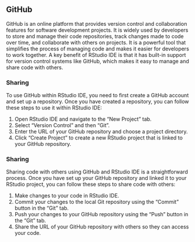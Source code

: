 ## GitHub

GitHub is an online platform that provides version control and collaboration features for software development projects. It is widely used by developers to store and manage their code repositories, track changes made to code over time, and collaborate with others on projects. It is a powerful tool that simplifies the process of managing code and makes it easier for developers to work together. A key benefit of RStudio IDE is that it has built-in support for version control systems like GitHub, which makes it easy to manage and share code with others.

### Sharing {-}

To use GitHub within RStudio IDE, you need to first create a GitHub account and set up a repository. Once you have created a repository, you can follow these steps to use it within RStudio IDE:

1. Open RStudio IDE and navigate to the "New Project" tab.
2. Select "Version Control" and then "Git".
3. Enter the URL of your GitHub repository and choose a project directory.
4. Click "Create Project" to create a new RStudio project that is linked to your GitHub repository.

### Sharing {-}

Sharing code with others using GitHub and RStudio IDE is a straightforward process. Once you have set up your GitHub repository and linked it to your RStudio project, you can follow these steps to share code with others:

1. Make changes to your code in RStudio IDE.
2. Commit your changes to the local Git repository using the "Commit" button in the "Git" tab.
3. Push your changes to your GitHub repository using the "Push" button in the "Git" tab.
4. Share the URL of your GitHub repository with others so they can access your code.
